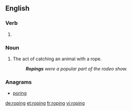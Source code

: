 ==English==

===Verb===
{{head|en}}

# {{present participle of|rope}}

===Noun===
{{en-noun}}

# The act of catching an animal with a rope.
#: '''''Ropings''' were a popular part of the rodeo show.''

===Anagrams===
* [[poring#English|poring]]

[[de:roping]]
[[et:roping]]
[[fr:roping]]
[[vi:roping]]